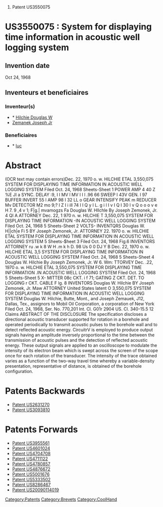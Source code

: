 # Patent US3550075





=US3550075 : System for displaying time information in acoustic well logging system = 



== Invention date ==

Oct 24, 1968

== Inventeurs et beneficiaires ==

=== Inventeur(s) === 
* * [[Hilchie Douglas W]]
* [[Zemanek Joseph Jr]]
=== Beneficiaires === 
* * [[luc]]


= Abstract =

(OCR text may contain errors)Dec. 22, 1970 o. w. HILCHIE ETAL 3,550,075 SYSTEM FOR DISPLAYING TIME INFORMATION IN ACOUSTIC WELL LOGGING SYSTEM Filed Oct. 24, 1968 Sheets-Sheet 1 POWER AMP 4 40 Z %E JI a SYNC.  DELAY :9, I I MV l MV I I l .96 66 SWEEP I 43V GEN. I 97 BUFFER INVERT 55 l AMP 98 I 32 LL o GEAR INTENSIFY PEAK m REDUCER Mv DETECTOR M2 mo 9;? l Z I i ill 74 I l Q y I L. g i l I v I Q I 30 I v Q o o o v e H 7. 9 ,4 v 1; F|g.| mvamogzs Fa Douglas W. Hllchle By Joseph Zemonek, Jr. 4 QI A ATTORNEY Dec. 22, 1 970 n. w. HILCHIE T 3,550,075 SYSTEM FOR DISPLAYING TIME INFORMATION -IN ACOUSTIC WELL LOGGING SYSTEM Filed Oct. 24, 1968 5 Sheets-Sheet 2 VOLTS- INVENTQRS Douglas W. H||ch|e Fi 5 BY Joseph Zemonek, Jr. ATTORNEY 22. 1970 o. w. HILCHIE ETAL SYSTEM FOR DISPLAYING TIME INFORMATION IN ACOUSTIC WELL LOGGING SYSTEM 5 Sheets-$heet 3 Filed Oct. 24, 1968 Fig.6 INVENTORS ATTORNEY ru .w k 8 W H .m k h D. 98 Us 0 0 DJ Y B Dec. 22, 1970 o. w. HILCHIE ETAL 3,5 SYSTEM FOR DISPLAYING TIME INFORMATION IN ACOUSTIC WELL LOGGING SYSTEM Filed Oct. 24, 1968 5 Sheets-Sheet 4 Douglas W. Hilchie By Joseph Zemonek, Jr. W 6. Wm: TTORVEY Dec. .22, 1970 o. w. HILCHIE ETAL 3,550,075 SYSTEM FOR DISPLAYING TIME INFORMATION .IN ACOUSTIC WELL LOGGING SYSTEM Filed Oct. 24, 1968 5 Sheets-Sheet 5 X- MITTER 08c CKT. i  f 71; GATING Z CKT.  DET. TO LOGGING r CKT. CABLE F lg. 8 INVENTORS Douglas W. Hilchie BY Joseph Zemonek, Jr. Maw ATTORNEY United States Iatent O 3,550,075 SYSTEM FOR DISPLAYING TIME INFORMATION IN ACOUSTIC WELL LOGGING SYSTEM Douglas W. Hilchie, Butte, Mont., and Joseph Zemauek, J12, Dallas, Tex., assignors to Mobil Oil Corporation, a corporation of New York Filed Oct. 24, 1968, Ser. No. 770,201 Int. Cl. G01r 2904 US. Cl. 340-15.5 12 Claims ABSTRACT OF THE DISCLOSURE The specification discloses a directional acoustic transducer supported for rotation in a borehole and operated periodically to transmit acoustic pulses to the borehole wall and to detect reflected acoustic energy. CircuitrV is employed to produce output signals having an amplitude inversely proportional to the time between the transmission of acoustic pulses and the detection of reflected acoustic energy. These output signals are applied to an oscilloscope to modulate the intensity of its electron beam which is swept across the screen of the scope once for each rotation of the transducer. The intensity of the trace obtained varies as a function of the two-way travel time whereby a variable-density presentation, representative of distance, is obtained of the borehole configuration. 
= Patents Backwards =

* [[Patent US2631270]]
* [[Patent US3093810]]
= Patents Forwards =

* [[Patent US3955561]]
* [[Patent US4601024]]
* [[Patent US4704708]]
* [[Patent US4711122]]
* [[Patent US4780857]]
* [[Patent US4876672]]
* [[Patent US5001676]]
* [[Patent US5333502]]
* [[Patent US8286467]]
* [[Patent US20090114019]]
[[Category:Patents]][[Category:Brevets]][[Category:CoolHand]]